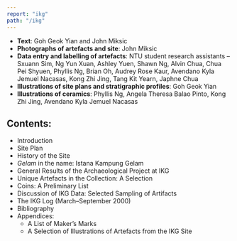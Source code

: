 ```yaml
---
report: "ikg"
path: "/ikg"
---
```



 - **Text**: Goh Geok Yian and John Miksic
 - **Photographs of artefacts and site**: John Miksic
 - **Data entry and labelling of artefacts**: NTU student research assistants – Sxuann Sim, Ng Yun Xuan, Ashley Yuen, Shawn Ng, Alvin Chua, Chua Pei Shyuen, Phyllis Ng, Brian Oh, Audrey Rose Kaur, Avendano Kyla Jemuel Nacasas, Kong Zhi Jing, Tang Kit Yearn, Japhne Chua
 - **Illustrations of site plans and stratigraphic profiles**: Goh Geok Yian
 - **Illustrations of ceramics**: Phyllis Ng, Angela Theresa Balao Pinto, Kong Zhi Jing, Avendano Kyla Jemuel Nacasas

## Contents:

 - <BaseLink href="/ikg/text/introduction">Introduction</BaseLink>
 - <BaseLink href="/ikg/text/siteplan">Site Plan</BaseLink>
 - <BaseLink href="/ikg/text/historyofthesite">History of the Site</BaseLink>
 - <BaseLink href="/ikg/text/gelaminthename">_Gelam_ in the name: Istana Kampung Gelam</BaseLink>
 - <BaseLink href="/ikg/text/generalresults">General Results of the Archaeological Project at IKG</BaseLink>
 - <BaseLink href="/ikg/text/uniqueartefacts">Unique Artefacts in the Collection: A Selection</BaseLink>
 - <BaseLink href="/ikg/text/coins">Coins: A Preliminary List</BaseLink>
 - <BaseLink href="/ikg/text/discussion">Discussion of IKG Data: Selected Sampling of Artifacts</BaseLink>
 - <BaseLink href="/ikg/text/log">The IKG Log (March–September 2000)</BaseLink>
 - <BaseLink href="/ikg/text/bibliography">Bibliography</BaseLink>
 - Appendices:
   - <BaseLink href="/ikg/text/appendix1">A List of Maker’s Marks</BaseLink>
   - <BaseLink href="/ikg/text/appendix2">A Selection of Illustrations of Artefacts from the IKG Site</BaseLink>

